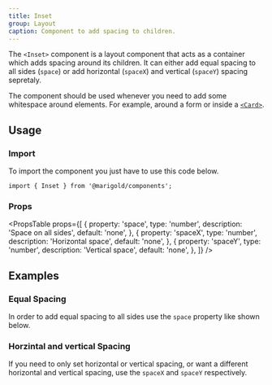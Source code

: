 ```yaml
---
title: Inset
group: Layout
caption: Component to add spacing to children.
---
```


The `<Inset>` component is a layout component that acts as a container which adds spacing around its children. It can either add equal spacing to all sides (`space`) or add horizontal (`spaceX`) and vertical (`spaceY`) spacing sepretaly.

The component should be used whenever you need to add some whitespace around elements. For example, around a form or inside a [`<Card>`](/components/card/).

## Usage

### Import

To import the component you just have to use this code below.

```tsx
import { Inset } from '@marigold/components';
```

### Props

<PropsTable
  props={[
    {
      property: 'space',
      type: 'number',
      description: 'Space on all sides',
      default: 'none',
    },
    {
      property: 'spaceX',
      type: 'number',
      description: 'Horizontal space',
      default: 'none',
    },
    {
      property: 'spaceY',
      type: 'number',
      description: 'Vertical space',
      default: 'none',
    },
  ]}
/>

## Examples

### Equal Spacing

In order to add equal spacing to all sides use the `space` property like shown below.

<ComponentDemo file="./inset-equal.demo.tsx" />

### Horzintal and vertical Spacing

If you need to only set horizontal or vertical spacing, or want a different horizontal and vertical spacing, use the `spaceX` and `spaceY` respectively.

<ComponentDemo file="./inset-hv.demo.tsx" />
